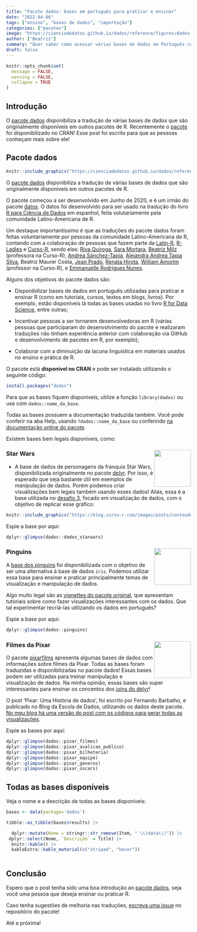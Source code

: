 ```yaml
---
title: "Pacote dados: bases em português para praticar e ensinar"
date: "2022-04-06"
tags: ["ensino", "bases de dados", "importação"]
categories: ["pacotes"]
image: "https://cienciadedatos.github.io/dados/reference/figures/dados-hex.png"
author: ["Beatriz"]
summary: "Quer saber como acessar várias bases de dados em Português com R?"
draft: false
---
```


```r
knitr::opts_chunk$set(
  message = FALSE, 
  warning = FALSE, 
  collapse = TRUE
)
```

## Introdução


O [pacote dados](https://cienciadedatos.github.io/dados/) disponibiliza a tradução de várias bases de dados que são originalmente disponíveis em outros pacotes de R. 
Recentemente o [pacote](https://cienciadedatos.github.io/dados/) foi disponibilizado no CRAN! 
Esse post foi escrito para que as pessoas conheçam mais sobre ele!

## Pacote dados

```r
knitr::include_graphics("https://cienciadedatos.github.io/dados/reference/figures/dados-hex.png")
```


O [pacote dados](https://cienciadedatos.github.io/dados/) disponibiliza a tradução de várias bases de dados que são originalmente disponíveis em outros pacotes de R. 

O pacote começou a ser desenvolvido em Junho de 2020, e é um irmão do pacote [datos](https://cienciadedatos.github.io/datos/). O datos foi desenvolvido para ser usado na tradução do livro [R para Ciência de Dados](https://es.r4ds.hadley.nz/) em espanhol, feita volutariamente pela comunidade Latino-Americana de R.


Um destaque importantíssimo é que as traduções do pacote dados foram feitas voluntariamente por pessoas da comunidade Latino-Americana de R, contando com a colaboração de pessoas que fazem parte da [Latin-R](https://latin-r.com/), [R-Ladies](https://rladies.org/) e [Curso-R](https://curso-r.com/material/), sendo elas: [Riva Quiroga](https://twitter.com/rivaquiroga), [Sara Mortara](https://twitter.com/MortaraSara), [Beatriz Milz](https://twitter.com/BeaMilz) (professora na Curso-R), [Andrea Sánchez-Tapia](https://twitter.com/SanchezTapiaA), [Alejandra Andrea Tapia Silva](https://twitter.com/aleants), Beatriz Maurer Costa, [Jean Prado](https://twitter.com/jeangprado), [Renata Hirota](https://twitter.com/renata_mh), [William Amorim](https://twitter.com/wamorim_) (professor na Curso-R), e [Emmanuelle Rodrigues Nunes](https://www.linkedin.com/in/emmanuellernunes/).

Alguns dos objetivos do pacote dados são:

- Disponibilizar bases de dados em português utilizadas para praticar e ensinar R (como em tutoriais, cursos, textos em blogs, livros). Por exemplo, estão disponíveis lá todas as bases usadas no livro [R for Data Science](https://r4ds.had.co.nz/), entre outras;

- Incentivar pessoas a ser tornarem desenvolvedoras em R (várias pessoas que participaram do desenvolvimento do pacote e realizaram traduções não tinham experiência anterior com colaboração via GitHub e desenvolvimento de pacotes em R, por exemplo);

- Colaborar com a diminuição da lacuna linguística em materiais usados no ensino e prática de R.

O pacote está **disponível no CRAN** e pode ser instalado utilizando o seguinte código:

```r
install.packages("dados")
```

Para que as bases fiquem disponíveis, utilize a função `library(dados)` ou use com `dados::nome_da_base`. 

Todas as bases possuem a documentação traduzida também. Você pode conferir na aba Help, usando `?dados::nome_da_base` ou conferindo [na documentação online do pacote](https://cienciadedatos.github.io/dados/reference/index.html).

Existem bases bem legais disponíveis, como:

### Star Wars <img src="https://dplyr.tidyverse.org/logo.png" align="right" width = "100px"/>

- A base de dados de personagens da franquia Star Wars, disponibilizada originalmente no pacote [dplyr](https://dplyr.tidyverse.org/reference/starwars.html). Por isso, é esperado que seja bastante útil em exemplos de manipulação de dados. Porém podemos criar visualizações bem legais também usando esses dados! Aliás, essa é a base utilizada no [desafio 3](https://blog.curso-r.com/posts/2022-04-05-desafio-3/), focado em visualização de dados, com o objetivo de replicar esse gráfico:

```r
knitr::include_graphics("https://blog.curso-r.com/images/posts/conteudo/desafio-3/grafico.png")
```

Espie a base por aqui:

```r
dplyr::glimpse(dados::dados_starwars)
```


### Pinguins <img src="https://allisonhorst.github.io/palmerpenguins/reference/figures/logo.png" align="right" width = "100px"/>

A  [base dos pinguins](https://allisonhorst.github.io/palmerpenguins/) foi disponibilizada com o objetivo de ser uma alternativa à base de dados `iris`. Podemos utilizar essa base para ensinar e praticar principalmente temas de visualização e manipulação de dados. 

Algo muito legal são as [vignettes do pacote original](https://allisonhorst.github.io/palmerpenguins/articles/examples.html), que apresentam tutoriais sobre como fazer visualizações interessantes com os dados. Que tal experimentar recriá-las utilizando os dados em português?

Espie a base por aqui:

```r
dplyr::glimpse(dados::pinguins)
```

### Filmes da Pixar <img src="https://erictleung.com/pixarfilms/reference/figures/logo.png" align="right" width = "100px"/>

O pacote [pixarfilms](https://erictleung.com/pixarfilms/) apresenta algumas bases de dados com informações sobre filmes da Pixar. Todas as bases foram traduzidas e disponibilizadas no pacote dados! Essas bases podem ser utilizadas para treinar manipulação e visualização de dados. Na minha opinião, essas bases são super interessantes para ensinar os concentos dos [joins do dplyr](https://dplyr.tidyverse.org/reference/mutate-joins.html)!


O post 'Pixar: Uma História de dados', foi escrito por Fernando Barbalho, e publicado no Blog da Escola de Dados, utilizando os dados deste pacote. [No meu blog há uma versão do post com os códigos para gerar todas as visualizações](https://beatrizmilz.com/blog/2021-07-01-pixar-uma-historia-de-dados/). 

Espie as bases por aqui:

```r
dplyr::glimpse(dados::pixar_filmes)
dplyr::glimpse(dados::pixar_avalicao_publico)
dplyr::glimpse(dados::pixar_bilheteria)
dplyr::glimpse(dados::pixar_equipe)
dplyr::glimpse(dados::pixar_generos)
dplyr::glimpse(dados::pixar_oscars)
```


## Todas as bases disponíveis

Veja o nome e a descrição de todas as bases disponíveis:

```r
bases <- data(package='dados')

tibble::as_tibble(bases$results) |> 

  dplyr::mutate(Nome = stringr::str_remove(Item, " \\(data\\)")) |> 
 dplyr::select(Nome, `Descrição` = Title) |> 
  knitr::kable() |> 
  kableExtra::kable_material(c("striped", "hover"))
  
```



## Conclusão

Espero que o post tenha sido uma boa introdução ao [pacote dados](https://cienciadedatos.github.io/dados/), seja você uma pessoa que deseja ensinar ou praticar R.

Caso tenha sugestões de melhoria nas traduções, [escreva uma issue](https://github.com/cienciadedatos/dados/issues) no repositório do pacote!


Até a próxima!


